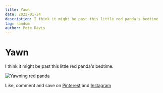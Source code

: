 ```yaml
---
title: Yawn
date: 2022-01-24
description: I think it might be past this little red panda's bedtime
tag: random
author: Pete Davis
---
```



# Yawn

I think it might be past this little red panda's bedtime.

<Image
  src="/images/4-yawning-red-panda.png"
  alt="Yawning red panda"
  width={1000}
  height={1000}
  priority
  className="next-image"
/>

Like, comment and save on [Pinterest](https://www.pinterest.co.uk/pin/530580399859971276) and [Instagram](https://www.instagram.com/p/CZH_FWApKc_/)

